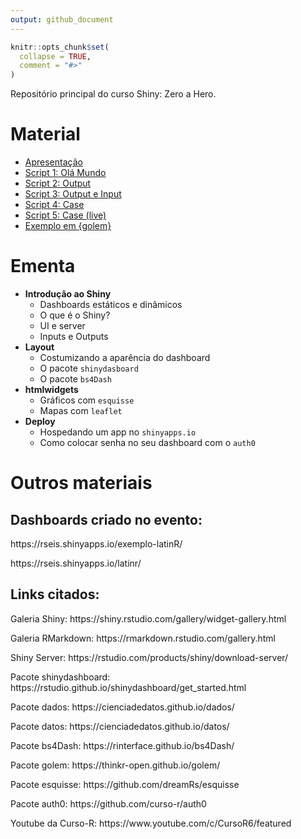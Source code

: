 ```yaml
---
output: github_document
---
```


```r
knitr::opts_chunk$set(
  collapse = TRUE,
  comment = "#>"
)
```

Repositório principal do curso Shiny: Zero a Hero.

# Material

- [Apresentação](https://curso-r.github.io/latinr-shiny/slides/slides_latinr_shiny_zero_to_hero.html)
- [Script 1: Olá Mundo](https://curso-r.github.io/latinr-shiny/scripts/01-ola-mundo.R)
- [Script 2: Output](https://curso-r.github.io/latinr-shiny/scripts/02-output.R)
- [Script 3: Output e Input](https://curso-r.github.io/latinr-shiny/scripts/03-output-input.R)
- [Script 4: Case](https://curso-r.github.io/latinr-shiny/scripts/04-case.R)
- [Script 5: Case (live)](https://curso-r.github.io/latinr-shiny/scripts/05-dash.R)
- [Exemplo em {golem}](https://github.com/curso-r/latinr-shiny/tree/master/scripts/meuGolem)
  
# Ementa

- **Introdução ao Shiny**
  - Dashboards estáticos e dinâmicos
  - O que é o Shiny?
  - UI e server
  - Inputs e Outputs
- **Layout**
  - Costumizando a aparência do dashboard
  - O pacote `shinydasboard`
  - O pacote `bs4Dash`
- **htmlwidgets**
  - Gráficos com `esquisse`
  - Mapas com `leaflet`
- **Deploy**
  - Hospedando um app no `shinyapps.io`
  - Como colocar senha no seu dashboard com o `auth0`

# Outros materiais

## Dashboards criado no evento:

https://rseis.shinyapps.io/exemplo-latinR/

https://rseis.shinyapps.io/latinr/

## Links citados:

Galeria Shiny:
https://shiny.rstudio.com/gallery/widget-gallery.html

Galeria RMarkdown:
https://rmarkdown.rstudio.com/gallery.html

Shiny Server:
https://rstudio.com/products/shiny/download-server/

Pacote shinydashboard:
https://rstudio.github.io/shinydashboard/get_started.html

Pacote dados:
https://cienciadedatos.github.io/dados/

Pacote datos:
https://cienciadedatos.github.io/datos/

Pacote bs4Dash:
https://rinterface.github.io/bs4Dash/

Pacote golem:
https://thinkr-open.github.io/golem/

Pacote esquisse:
https://github.com/dreamRs/esquisse

Pacote auth0:
https://github.com/curso-r/auth0

Youtube da Curso-R:
https://www.youtube.com/c/CursoR6/featured
